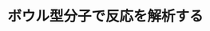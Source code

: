 ﻿---
title: "ボウル型分子で反応を解析する"
category: "理学院"
vol: "83"
interviewee: "後藤 敬"
url: ""
tags: []
pdf: "83-2-goto.pdf"
career: ""
preface: "後藤研究室ではユニークな形の有機分子を用いた研究を行い、新しい反応を発見したり、未知の反応機構の解明を行なったりしている。その研究で解明した事実は多岐に渡る。その中でも本稿では後藤研究室が最近（2015年1月当時）取り組んでいるボウル型の分子を用いた研究について紹介する。くわえて、ある実験のエピソードから後藤先生の考える理想の研究者像について紹介する。"
---

